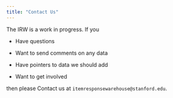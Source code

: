 ```yaml
---
title: "Contact Us"
---
```


The IRW is a work in progress. If you 

* Have questions

* Want to send comments on any data

* Have pointers to data we should add

* Want to get involved

then please Contact us at `itemresponsewarehouse@stanford.edu`.
